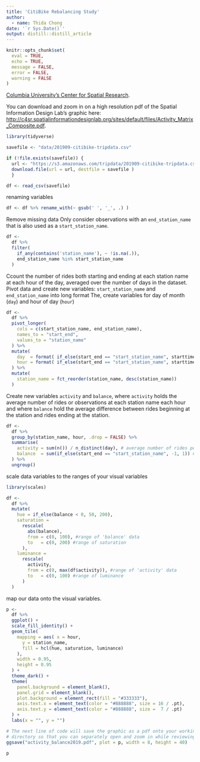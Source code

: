 ```yaml
---
title: 'CitiBike Rebalancing Study'
author:
  - name: Thida Chong
date: '`r Sys.Date()`'
output: distill::distill_article
---
```


```r
knitr::opts_chunk$set(
  eval = TRUE,
  echo = TRUE,
  message = FALSE,
  error = FALSE,
  warning = FALSE
)
```
[Columbia University's Center for Spatial Research](https://c4sr.columbia.edu/projects/citibike-rebalancing-study). 

You can download and zoom in on a high resolution pdf of the Spatial Information Design Lab's graphic here: [http://c4sr.spatialinformationdesignlab.org/sites/default/files/Activity_Matrix_Composite.pdf](http://c4sr.spatialinformationdesignlab.org/sites/default/files/Activity_Matrix_Composite.pdf).


```r
library(tidyverse)
```

```r
savefile <- "data/201909-citibike-tripdata.csv"

if (!file.exists(savefile)) {
  url <- "https://s3.amazonaws.com/tripdata/201909-citibike-tripdata.csv.zip"
  download.file(url = url, destfile = savefile )
  }

df <- read_csv(savefile)
```

renaming variables

```r
df <- df %>% rename_with(~ gsub(' ', '_', .) )
```

Remove missing data
Only consider observations with an `end_station_name` that is also used as a `start_station_name`.

```r
df <- 
  df %>% 
  filter(
    if_any(contains('station_name'), ~ !is.na(.)),
    end_station_name %in% start_station_name
  )
```

Ccount the number of rides both starting and ending at each station name at each hour of the day, averaged over the number of days in the dataset. 
Pivot data and create new variables:  `start_station_name` and `end_station_name` into long format
The, create variables for day of month (`day`) and hour of day (`hour`)

```r
df <- 
  df %>%
  pivot_longer(
    cols = c(start_station_name, end_station_name), 
    names_to = "start_end",
    values_to = "station_name"
  ) %>%
  mutate(
    day  = format( if_else(start_end == "start_station_name", starttime, stoptime), "%d" ),
    hour = format( if_else(start_end == "start_station_name", starttime, stoptime), "%H" )
  ) %>%
  mutate(
    station_name = fct_reorder(station_name, desc(station_name))
  )
```

Create new variables `activity` and `balance`, where `activity` holds the average number of rides or observations at each station name each hour and where `balance` hold the average difference between rides beginning at the station and rides ending at the station.

```r
df <- 
  df %>%
  group_by(station_name, hour, .drop = FALSE) %>%
  summarise(
    activity = sum(n()) / n_distinct(day), # average number of rides per day
    balance  = sum(if_else(start_end == "start_station_name", -1, 1)) # difference between rides starting and ending at the station
  ) %>%
  ungroup()
```

scale  data variables to the ranges of your visual variables

```r
library(scales)

df <-
  df %>%
  mutate(
    hue = if_else(balance < 0, 50, 200),
    saturation =
      rescale(
        abs(balance),
        from = c(0, 100), #range of 'balance' data
        to   = c(0, 200) #range of saturation 
      ),
    luminance =
      rescale(
        activity,
        from = c(0, max(df$activity)), #range of 'activity' data
        to   = c(0, 100) #range of luminance 
      )
  )
```

map our data onto the visual variables.


```r
p <- 
  df %>%
  ggplot() +
  scale_fill_identity() +
  geom_tile(
    mapping = aes( x = hour,
      y = station_name,
      fill = hcl(hue, saturation, luminance)
    ),
    width = 0.95,
    height = 0.95
  ) +
  theme_dark() +
  theme(
    panel.background = element_blank(),
    panel.grid = element_blank(),
    plot.background = element_rect(fill = "#333333"),
    axis.text.x = element_text(color = "#888888", size = 16 / .pt),
    axis.text.y = element_text(color = "#888888", size =  7 / .pt)
  ) +
  labs(x = "", y = "")

# The next line of code will save the graphic as a pdf onto your working
# directory so that you can separately open and zoom in while reviewing it.
ggsave("activity_balance2019.pdf", plot = p, width = 8, height = 40)

p
```
